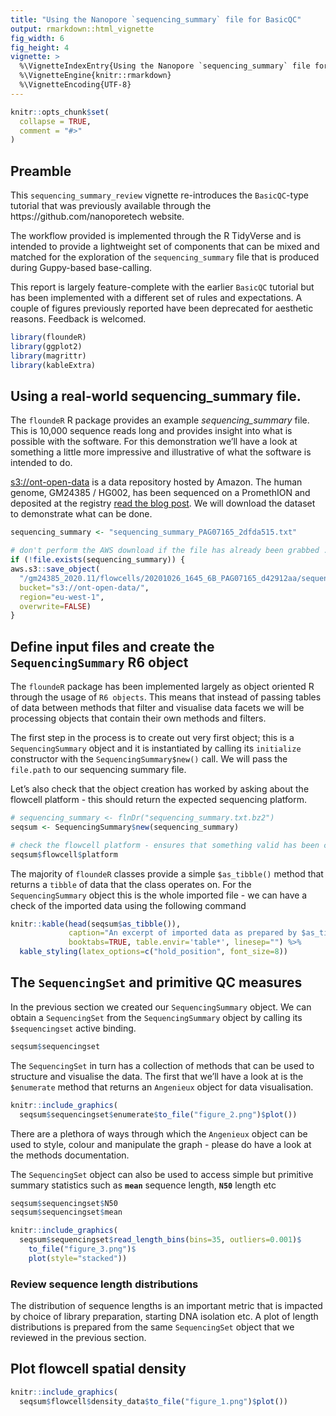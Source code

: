 ```yaml
---
title: "Using the Nanopore `sequencing_summary` file for BasicQC"
output: rmarkdown::html_vignette
fig_width: 6 
fig_height: 4 
vignette: >
  %\VignetteIndexEntry{Using the Nanopore `sequencing_summary` file for BasicQC}
  %\VignetteEngine{knitr::rmarkdown}
  %\VignetteEncoding{UTF-8}
---
```


```r
knitr::opts_chunk$set(
  collapse = TRUE,
  comment = "#>"
)
```

## Preamble

This `sequencing_summary_review` vignette re-introduces the `BasicQC`-type
tutorial that was previously available through the https://github.com/nanoporetech
website.

The workflow provided is implemented through the R TidyVerse and is intended to
provide a lightweight set of components that can be mixed and matched for the
exploration of the `sequencing_summary` file that is produced during Guppy-based
base-calling.

This report is largely feature-complete with the earlier `BasicQC` tutorial but
has been implemented with a different set of rules and expectations. A couple of
figures previously reported have been deprecated for aesthetic reasons. Feedback
is welcomed.


```r
library(floundeR)
library(ggplot2)
library(magrittr)
library(kableExtra)
```


## Using a real-world sequencing_summary file.

The `floundeR` R package provides an example *sequencing_summary* file. This is
10,000 sequence reads long and provides insight into what is possible with the
software. For this demonstration we'll have a look at something a little more
impressive and illustrative of what the software is intended to do.

[s3://ont-open-data](https://registry.opendata.aws/ont-open-data/) is a data
repository hosted by Amazon. The human genome, GM24385 / HG002, has been
sequenced on a PromethION and deposited at the registry [read the blog post](https://nanoporetech.github.io/ont-open-datasets/gm24385_2020.11/). We will
download the dataset to demonstrate what can be done.

```r
sequencing_summary <- "sequencing_summary_PAG07165_2dfda515.txt"

# don't perform the AWS download if the file has already been grabbed ...
if (!file.exists(sequencing_summary)) {
aws.s3::save_object(
  "/gm24385_2020.11/flowcells/20201026_1645_6B_PAG07165_d42912aa/sequencing_summary_PAG07165_2dfda515.txt",
  bucket="s3://ont-open-data/", 
  region="eu-west-1", 
  overwrite=FALSE)
}
```



## Define input files and create the `SequencingSummary` R6 object

The `floundeR` package has been implemented largely as object oriented R through
the usage of `R6 objects`. This means that instead of passing tables of data
between methods that filter and visualise data facets we will be processing
objects that contain their own methods and filters.

The first step in the process is to create out very first object; this is
a `SequencingSummary` object and it is instantiated by calling its `initialize`
constructor with the `SequencingSummary$new()` call. We will pass the
`file.path` to our sequencing summary file.

Let's also check that the object creation has worked by asking about the
flowcell platform - this should return the expected sequencing platform.


```r
# sequencing_summary <- flnDr("sequencing_summary.txt.bz2")
seqsum <- SequencingSummary$new(sequencing_summary)

# check the flowcell platform - ensures that something valid has been created
seqsum$flowcell$platform
```

The majority of `floundeR` classes provide a simple `$as_tibble()` method that
returns a `tibble` of data that the class operates on. For the 
`SequencingSummary` object this is the whole imported file - we can have a check
of the imported data using the following command

```r
knitr::kable(head(seqsum$as_tibble()), 
             caption="An excerpt of imported data as prepared by $as_tibble", 
             booktabs=TRUE, table.envir='table*', linesep="") %>%
  kable_styling(latex_options=c("hold_position", font_size=8))
```


## The `SequencingSet` and primitive QC measures

In the previous section we created our `SequencingSummary` object. We can
obtain a `SequencingSet` from the `SequencingSummary` object by calling its
`$sequencingset` active binding. 

```r
seqsum$sequencingset
```

The `SequencingSet` in turn has a collection of methods that can be used to
structure and visualise the data. The first that we'll have a look at is the
`$enumerate` method that returns an `Angenieux` object for data visualisation.

```r
knitr::include_graphics(
  seqsum$sequencingset$enumerate$to_file("figure_2.png")$plot())
```

There are a plethora of ways through which the `Angenieux` object can be used
to style, colour and manipulate the graph - please do have a look at the methods
documentation.

The `SequencingSet` object can also be used to access simple but primitive
summary statistics such as **`mean`** sequence length, **`N50`** length etc

```r
seqsum$sequencingset$N50
seqsum$sequencingset$mean
```


```r
knitr::include_graphics(
  seqsum$sequencingset$read_length_bins(bins=35, outliers=0.001)$
    to_file("figure_3.png")$
    plot(style="stacked"))

```


### Review sequence length distributions

The distribution of sequence lengths is an important metric that is impacted by
choice of library preparation, starting DNA isolation etc. A plot of length
distributions is prepared from the same `SequencingSet` object that we
reviewed in the previous section.


## Plot flowcell spatial density

```r
knitr::include_graphics(
  seqsum$flowcell$density_data$to_file("figure_1.png")$plot())
```
